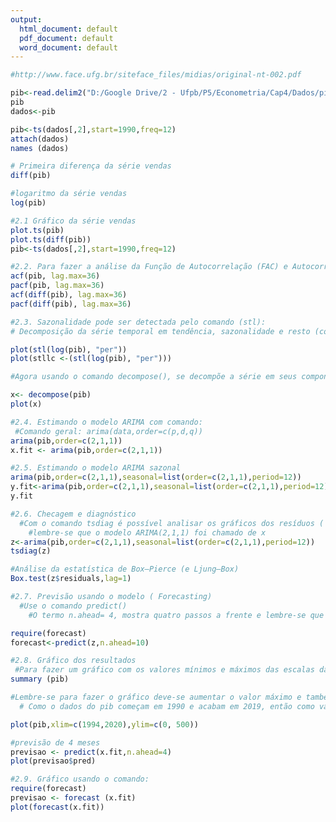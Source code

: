 ```yaml
---
output:
  html_document: default
  pdf_document: default
  word_document: default
---
```

```r
#http://www.face.ufg.br/siteface_files/midias/original-nt-002.pdf
```

```r
pib<-read.delim2("D:/Google Drive/2 - Ufpb/P5/Econometria/Cap4/Dados/pib.txt")
pib
dados<-pib

```

```r
pib<-ts(dados[,2],start=1990,freq=12)
attach(dados)
names (dados)
```


```r
# Primeira diferença da série vendas
diff(pib)
```

```r
#logaritmo da série vendas
log(pib)
```

```r
#2.1 Gráfico da série vendas
plot.ts(pib)
plot.ts(diff(pib))
pib<-ts(dados[,2],start=1990,freq=12)
```

```r
#2.2. Para fazer a análise da Função de Autocorrelação (FAC) e Autocorrelação parcial (FACp) com defasagem 36:
acf(pib, lag.max=36)
pacf(pib, lag.max=36)
acf(diff(pib), lag.max=36)
pacf(diff(pib), lag.max=36) 

```
```r
#2.3. Sazonalidade pode ser detectada pelo comando (stl):
# Decomposição da série temporal em tendência, sazonalidade e resto (componente irregular)

plot(stl(log(pib), "per"))
plot(stllc <-(stl(log(pib), "per")))
```

```r
#Agora usando o comando decompose(), se decompõe a série em seus componentes tendência, aleatório, e sazonal.

x<- decompose(pib)
plot(x)
```

```r
#2.4. Estimando o modelo ARIMA com comando:
 #Comando geral: arima(data,order=c(p,d,q))
arima(pib,order=c(2,1,1))
x.fit <- arima(pib,order=c(2,1,1)) 
```

```r
#2.5. Estimando o modelo ARIMA sazonal
arima(pib,order=c(2,1,1),seasonal=list(order=c(2,1,1),period=12))
y.fit<-arima(pib,order=c(2,1,1),seasonal=list(order=c(2,1,1),period=12))
y.fit
```

```r
#2.6. Checagem e diagnóstico
  #Com o comando tsdiag é possível analisar os gráficos dos resíduos ( O modelo deve apresentar os resíduos estacionários, com média zero e variância constante)
    #lembre-se que o modelo ARIMA(2,1,1) foi chamado de x
z<-arima(pib,order=c(2,1,1),seasonal=list(order=c(2,1,1),period=12))
tsdiag(z)
```

```r
#Análise da estatística de Box–Pierce (e Ljung–Box) 
Box.test(z$residuals,lag=1)

```

```r
#2.7. Previsão usando o modelo ( Forecasting)
  #Use o comando predict()
    #O termo n.ahead= 4, mostra quatro passos a frente e lembre-se que x é o nosso modelo ARIMA(2,1,1). Se você digitar forecast no R e der enter, irá aparecer os 4 dados previstos. 

require(forecast)
forecast<-predict(z,n.ahead=10)
```

```r
#2.8. Gráfico dos resultados
 #Para fazer um gráfico com os valores mínimos e máximos das escalas das coordenadas e das abscissas, primeiramente deve-se encontrar esses valores com o comando summary.
summary (pib)
```

```r
#Lembre-se para fazer o gráfico deve-se aumentar o valor máximo e também o tempo deve ser alterado, já considerando a previsão dos passos a frente.
  # Como o dados do pib começam em 1990 e acabam em 2019, então como vamos prever 4 anos fica de 1990-2023.

plot(pib,xlim=c(1994,2020),ylim=c(0, 500))

```

```r
#previsão de 4 meses
previsao <- predict(x.fit,n.ahead=4)
plot(previsao$pred)
```

```r
#2.9. Gráfico usando o comando:
require(forecast)
previsao <- forecast (x.fit)
plot(forecast(x.fit))
```

